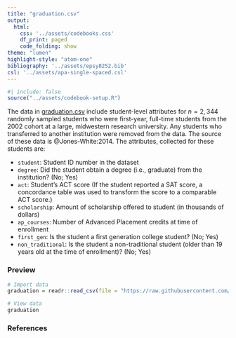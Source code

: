 ```yaml
---
title: "graduation.csv"
output: 
  html:
    css: '../assets/codebooks.css'
    df_print: paged
    code_folding: show
theme: "lumen"
highlight-style: "atom-one"
bibliography: '../assets/epsy8252.bib'
csl: '../assets/apa-single-spaced.csl'
---
```



```r
#| include: false
source("../assets/codebook-setup.R")
```

The data in [graduation.csv](https://raw.githubusercontent.com/zief0002/bespectacled-antelope/main/data/graduation.csv) include student-level attributes for $n=2,344$ randomly sampled students who were first-year, full-time students from the 2002 cohort at a large, midwestern research university. Any students who transferred to another institution were removed from the data. The source of these data is @Jones-White:2014. The attributes, collected for these students are:

- `student`: Student ID number in the dataset
- `degree`: Did the student obtain a degree (i.e., graduate) from the institution? (No; Yes)
- `act`: Student's ACT score (If the student reported a SAT score, a concordance table was used to transform the score to a comparable ACT score.)
- `scholarship`: Amount of scholarship offered to student (in thousands of dollars)
- `ap_courses`: Number of Advanced Placement credits at time of enrollment
- `first_gen`: Is the student a first generation college student? (No; Yes)
- `non_traditional`: Is the student a non-traditional student (older than 19 years old at the time of enrollment)? (No; Yes)



### Preview

```r
# Import data
graduation = readr::read_csv(file = "https://raw.githubusercontent.com/zief0002/bespectacled-antelope/main/data/graduation.csv")

# View data
graduation
```


### References



